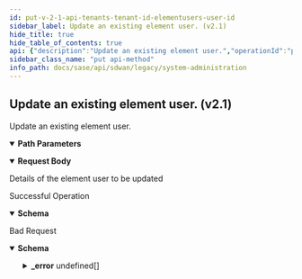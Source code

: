 ```yaml
---
id: put-v-2-1-api-tenants-tenant-id-elementusers-user-id
sidebar_label: Update an existing element user. (v2.1)
hide_title: true
hide_table_of_contents: true
api: {"description":"Update an existing element user.","operationId":"put-v2.1-api-tenants-tenant_id-elementusers-user_id","parameters":[{"description":"tenant id","in":"path","name":"tenant_id","required":true,"schema":{"description":"Tenant Id","type":"string"}},{"description":"userId","in":"path","name":"user_id","required":true,"schema":{"description":"User Id","type":"string"}}],"requestBody":{"content":{"application/json":{"schema":{"properties":{"id":{"description":"Id","type":"string"},"is_tenant_level":{"description":"Is Tenant Level","type":"boolean"},"login_id":{"description":"Login Id","type":"string"},"password":{"description":"Password: Password(alphabetReq = true, error = ELEMENTUSER_INVALID_PASSWORD: Invalid Password, password should have atleast one alphabet, one numeric and a special character. Allowed special characters are ?  = . * ! @ #  % ^ & _ -; Password Length should be between 8 to 64., nonAlphaNumericReq = true, numberReq = true, xssSafeCharsReq = true) ","type":"string"},"role":{"description":"Role","enum":["SUPER","READONLY","MONITOR"],"type":"string"},"tenant_id":{"description":"Tenant Id: NotNull Digits(fraction = 0, integer = 20, TENANT_ID_INVALID_0001) ","type":"string"},"username":{"description":"Username","type":"string"}},"required":["tenant_id"]}}},"description":"Details of the element user to be updated"},"responses":{"200":{"content":{"application/json":{"schema":{"properties":{"id":{"description":"Id","type":"string"},"is_tenant_level":{"description":"Is Tenant Level: Required(error = IS_TENANT_LEVEL_FLAG_REQUIRED: Is tenant level flag required.) ","type":"boolean"},"login_id":{"description":"Login Id: Size(max = 16, error = LOGIN_ID_CONSTRAINT_LENGTH: Login Id length should be between 4 and 16., min = 4) Pattern(error = INVALID_LOGIN_ID: Invalid Login Id, regexp = ^[a-z][-a-z0-9]*$) Required(error = LOGIN_ID_REQUIRED: Login Id required.) ValidateElementUser(groups = [classOf[Default]], error = RESERVED_ELEMENT_USER_LOGIN_ID: Element user login Id provided is reserved for internal usage. Please provide other login Id.) ","type":"string"},"role":{"description":"Role: ValidateEnum(enumClass = classOf[UserRole], error = INVALID_USER_ROLE: Invalid User Role., nullAllowed = true) NotNull ","enum":["SUPER","READONLY","MONITOR"],"type":"string"},"tenant_id":{"description":"Tenant Id: NotNull Digits(fraction = 0, integer = 20, TENANT_ID_INVALID_0001) ","type":"string"},"username":{"description":"Username: Size(max = 255, error = INVALID_USERNAME: Invalid username., min = 0) ","type":"string"}},"required":["role","is_tenant_level","login_id","tenant_id"]}}},"description":"Successful Operation"},"400":{"content":{"application/json":{"example":{"value":{"_error":[{"code":"INVALID_USERNAME"},{"code":"LOGIN_ID_REQUIRED"},{"code":"RESERVED_ELEMENT_USER_LOGIN_ID"},{"code":"IS_TENANT_LEVEL_FLAG_REQUIRED"},{"code":"INVALID_USER_ROLE"},{"code":"LOGIN_ID_CONSTRAINT_LENGTH"},{"code":"INVALID_LOGIN_ID"}]}},"schema":{"properties":{"_error":{"items":{"properties":{"code":{"type":"string"},"message":{"type":"string"}}},"type":"array"}}}}},"description":"Bad Request"}},"tags":["System Administration"],"method":"put","path":"/v2.1/api/tenants/{tenant_id}/elementusers/{user_id}","jsonRequestBodyExample":{"id":"string","is_tenant_level":true,"login_id":"string","password":"string","role":"SUPER","tenant_id":"string","username":"string"},"info":{"contact":{},"description":"List of APIs used to manage the operators, IDPs, users, base roles, base permissions,  password change, sign up, and client roles, base roles.","title":"System Administration","version":"Latest"},"postman":{"name":"Update an existing element user. (v2.1)","description":{"content":"Update an existing element user.","type":"text/plain"},"url":{"path":["v2.1","api","tenants",":tenant_id","elementusers",":user_id"],"host":["{{baseUrl}}"],"query":[],"variable":[{"disabled":false,"description":{"content":"(Required) tenant id","type":"text/plain"},"type":"any","value":"","key":"tenant_id"},{"disabled":false,"description":{"content":"(Required) userId","type":"text/plain"},"type":"any","value":"","key":"user_id"}]},"header":[{"key":"Content-Type","value":"application/json"},{"key":"Accept","value":"application/json"}],"method":"PUT","body":{"mode":"raw","raw":"\"\"","options":{"raw":{"language":"json"}}}}}
sidebar_class_name: "put api-method"
info_path: docs/sase/api/sdwan/legacy/system-administration
---
```



## Update an existing element user. (v2.1)



Update an existing element user.

<details style={{"marginBottom":"1rem"}} data-collapsed={false} open={true}><summary style={{}}><strong>Path Parameters</strong></summary><div><ul><ParamsItem className={"paramsItem"} param={{"description":"tenant id","in":"path","name":"tenant_id","required":true,"schema":{"description":"Tenant Id","type":"string"}}}></ParamsItem><ParamsItem className={"paramsItem"} param={{"description":"userId","in":"path","name":"user_id","required":true,"schema":{"description":"User Id","type":"string"}}}></ParamsItem></ul></div></details><MimeTabs><TabItem label={"application/json"} value={"application/json-schema"}><details style={{}} data-collapsed={false} open={true}><summary style={{"textAlign":"left"}}><strong>Request Body</strong></summary><div style={{"textAlign":"left","marginLeft":"1rem"}}><div style={{"marginTop":"1rem","marginBottom":"1rem"}}>

Details of the element user to be updated

</div></div><ul style={{"marginLeft":"1rem"}}><SchemaItem collapsible={false} name={"id"} required={false} schemaDescription={"Id"} schemaName={"string"} qualifierMessage={undefined} defaultValue={undefined}></SchemaItem><SchemaItem collapsible={false} name={"is_tenant_level"} required={false} schemaDescription={"Is Tenant Level"} schemaName={"boolean"} qualifierMessage={undefined} defaultValue={undefined}></SchemaItem><SchemaItem collapsible={false} name={"login_id"} required={false} schemaDescription={"Login Id"} schemaName={"string"} qualifierMessage={undefined} defaultValue={undefined}></SchemaItem><SchemaItem collapsible={false} name={"password"} required={false} schemaDescription={"Password: Password(alphabetReq = true, error = ELEMENTUSER_INVALID_PASSWORD: Invalid Password, password should have atleast one alphabet, one numeric and a special character. Allowed special characters are ?  = . * ! @ #  % ^ & _ -; Password Length should be between 8 to 64., nonAlphaNumericReq = true, numberReq = true, xssSafeCharsReq = true) "} schemaName={"string"} qualifierMessage={undefined} defaultValue={undefined}></SchemaItem><SchemaItem collapsible={false} name={"role"} required={false} schemaDescription={"Role"} schemaName={"string"} qualifierMessage={"**Possible values:** [`SUPER`, `READONLY`, `MONITOR`]"} defaultValue={undefined}></SchemaItem><SchemaItem collapsible={false} name={"tenant_id"} required={true} schemaDescription={"Tenant Id: NotNull Digits(fraction = 0, integer = 20, TENANT_ID_INVALID_0001) "} schemaName={"string"} qualifierMessage={undefined} defaultValue={undefined}></SchemaItem><SchemaItem collapsible={false} name={"username"} required={false} schemaDescription={"Username"} schemaName={"string"} qualifierMessage={undefined} defaultValue={undefined}></SchemaItem></ul></details></TabItem></MimeTabs><div><ApiTabs><TabItem label={"200"} value={"200"}><div>

Successful Operation

</div><div><MimeTabs groupId={"mime-type"}><TabItem label={"application/json"} value={"application/json"}><SchemaTabs groupId={"schema-tabs"}><TabTtem label={"Schema"} value={"Schema"}><details style={{}} data-collapsed={false} open={true}><summary style={{"textAlign":"left"}}><strong>Schema</strong></summary><div style={{"textAlign":"left","marginLeft":"1rem"}}></div><ul style={{"marginLeft":"1rem"}}><SchemaItem collapsible={false} name={"id"} required={false} schemaDescription={"Id"} schemaName={"string"} qualifierMessage={undefined} defaultValue={undefined}></SchemaItem><SchemaItem collapsible={false} name={"is_tenant_level"} required={false} schemaDescription={"Is Tenant Level: Required(error = IS_TENANT_LEVEL_FLAG_REQUIRED: Is tenant level flag required.) "} schemaName={"boolean"} qualifierMessage={undefined} defaultValue={undefined}></SchemaItem><SchemaItem collapsible={false} name={"login_id"} required={false} schemaDescription={"Login Id: Size(max = 16, error = LOGIN_ID_CONSTRAINT_LENGTH: Login Id length should be between 4 and 16., min = 4) Pattern(error = INVALID_LOGIN_ID: Invalid Login Id, regexp = ^[a-z][-a-z0-9]*$) Required(error = LOGIN_ID_REQUIRED: Login Id required.) ValidateElementUser(groups = [classOf[Default]], error = RESERVED_ELEMENT_USER_LOGIN_ID: Element user login Id provided is reserved for internal usage. Please provide other login Id.) "} schemaName={"string"} qualifierMessage={undefined} defaultValue={undefined}></SchemaItem><SchemaItem collapsible={false} name={"role"} required={false} schemaDescription={"Role: ValidateEnum(enumClass = classOf[UserRole], error = INVALID_USER_ROLE: Invalid User Role., nullAllowed = true) NotNull "} schemaName={"string"} qualifierMessage={"**Possible values:** [`SUPER`, `READONLY`, `MONITOR`]"} defaultValue={undefined}></SchemaItem><SchemaItem collapsible={false} name={"tenant_id"} required={false} schemaDescription={"Tenant Id: NotNull Digits(fraction = 0, integer = 20, TENANT_ID_INVALID_0001) "} schemaName={"string"} qualifierMessage={undefined} defaultValue={undefined}></SchemaItem><SchemaItem collapsible={false} name={"username"} required={false} schemaDescription={"Username: Size(max = 255, error = INVALID_USERNAME: Invalid username., min = 0) "} schemaName={"string"} qualifierMessage={undefined} defaultValue={undefined}></SchemaItem></ul></details></TabTtem></SchemaTabs></TabItem></MimeTabs></div></TabItem><TabItem label={"400"} value={"400"}><div>

Bad Request

</div><div><MimeTabs groupId={"mime-type"}><TabItem label={"application/json"} value={"application/json"}><SchemaTabs groupId={"schema-tabs"}><TabTtem label={"Schema"} value={"Schema"}><details style={{}} data-collapsed={false} open={true}><summary style={{"textAlign":"left"}}><strong>Schema</strong></summary><div style={{"textAlign":"left","marginLeft":"1rem"}}></div><ul style={{"marginLeft":"1rem"}}><SchemaItem collapsible={true} className={"schemaItem"}><details style={{}}><summary style={{}}><strong>_error</strong><span style={{"opacity":"0.6"}}> undefined[]</span></summary><div style={{"marginLeft":"1rem"}}><SchemaItem collapsible={false} name={"code"} required={false} schemaDescription={undefined} schemaName={"string"} qualifierMessage={undefined} defaultValue={undefined}></SchemaItem><SchemaItem collapsible={false} name={"message"} required={false} schemaDescription={undefined} schemaName={"string"} qualifierMessage={undefined} defaultValue={undefined}></SchemaItem></div></details></SchemaItem></ul></details></TabTtem><TabItem label={"Example"} value={"Example"}><ResponseSamples responseExample={"{\n  \"value\": {\n    \"_error\": [\n      {\n        \"code\": \"INVALID_USERNAME\"\n      },\n      {\n        \"code\": \"LOGIN_ID_REQUIRED\"\n      },\n      {\n        \"code\": \"RESERVED_ELEMENT_USER_LOGIN_ID\"\n      },\n      {\n        \"code\": \"IS_TENANT_LEVEL_FLAG_REQUIRED\"\n      },\n      {\n        \"code\": \"INVALID_USER_ROLE\"\n      },\n      {\n        \"code\": \"LOGIN_ID_CONSTRAINT_LENGTH\"\n      },\n      {\n        \"code\": \"INVALID_LOGIN_ID\"\n      }\n    ]\n  }\n}"}></ResponseSamples></TabItem></SchemaTabs></TabItem></MimeTabs></div></TabItem></ApiTabs></div>
      